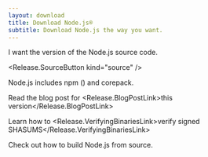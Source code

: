 ```yaml
---
layout: download
title: Download Node.js®
subtitle: Download Node.js the way you want.
---
```


<section>
  I want the <Release.VersionDropdown /> version of the Node.js source code.

  <Release.SourceButton kind="source" />
</section>

<section>
Node.js includes <LinkWithArrow href="https://npmjs.com">npm</LinkWithArrow> (<Release.NpmVersion />) and corepack.

Read the blog post for <Release.BlogPostLink>this version</Release.BlogPostLink>

Learn how to <Release.VerifyingBinariesLink>verify signed SHASUMS</Release.VerifyingBinariesLink>

Check out how to <LinkWithArrow href="https://github.com/nodejs/node/blob/main/BUILDING.md#building-nodejs-on-supported-platforms">build Node.js</LinkWithArrow> from source.

</section>
